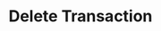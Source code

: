 ---
title: "Delete Transaction"
openapi: "DELETE /v0/transactions/{transaction_id}"
description: "Delete a transaction and associated journal entry."
---